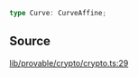 ```ts
type Curve: CurveAffine;
```

## Source

[lib/provable/crypto/crypto.ts:29](https://github.com/o1-labs/o1js/blob/081e48fe103a96db7083cdaea72a409cca3182c3/src/lib/provable/crypto/crypto.ts#L29)
